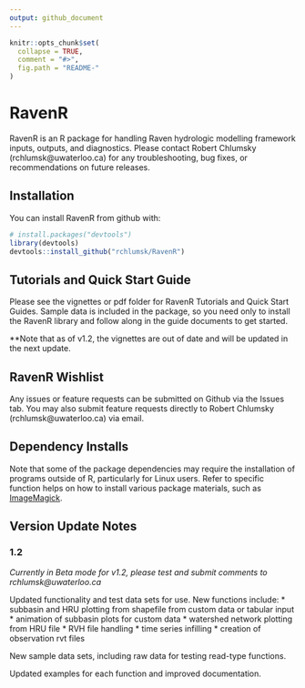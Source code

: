 ---
output: github_document
---

<!-- README.md is generated from README.Rmd. Please edit that file -->

```{r, echo = FALSE}
knitr::opts_chunk$set(
  collapse = TRUE,
  comment = "#>",
  fig.path = "README-"
)
```

# RavenR

RavenR is an R package for handling Raven hydrologic modelling framework inputs, outputs, and diagnostics. Please contact Robert Chlumsky (rchlumsk@uwaterloo.ca) for any troubleshooting, bug fixes, or recommendations on future releases.

## Installation

You can install RavenR from github with:

```{r gh-installation, eval = FALSE}
# install.packages("devtools")
library(devtools)
devtools::install_github("rchlumsk/RavenR")
```

## Tutorials and Quick Start Guide

Please see the vignettes or pdf folder for RavenR Tutorials and Quick Start Guides. Sample data is included in the package, so you need only to install the RavenR library and follow along in the guide documents to get started.

**Note that as of v1.2, the vignettes are out of date and will be updated in the next update.

## RavenR Wishlist

Any issues or feature requests can be submitted on Github via the Issues tab. You may also submit feature requests directly to Robert Chlumsky (rchlumsk@uwaterloo.ca) via email.

## Dependency Installs

Note that some of the package dependencies may require the installation of programs outside of R, particularly for Linux users. Refer to specific function helps on how to install various package materials, such as [ImageMagick](https://www.imagemagick.org/script/download.php). 

## Version Update Notes

### 1.2

*Currently in Beta mode for v1.2, please test and submit comments to rchlumsk@uwaterloo.ca*

Updated functionality and test data sets for use. New functions include:
* subbasin and HRU plotting from shapefile from custom data or tabular input
* animation of subbasin plots for custom data
* watershed network plotting from HRU file
* RVH file handling
* time series infilling
* creation of observation rvt files

New sample data sets, including raw data for testing read-type functions.

Updated examples for each function and improved documentation.

